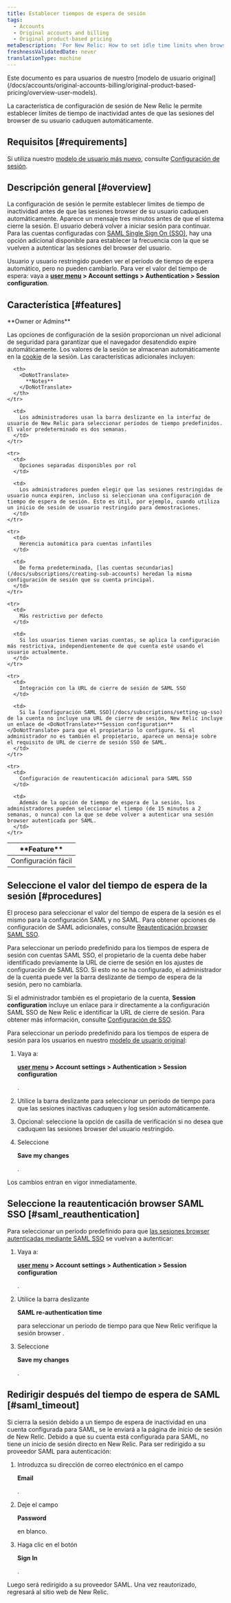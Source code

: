 ```yaml
---
title: Establecer tiempos de espera de sesión
tags:
  - Accounts
  - Original accounts and billing
  - Original product-based pricing
metaDescription: 'For New Relic: How to set idle time limits when browser sessions expire.'
freshnessValidatedDate: never
translationType: machine
---
```


<Callout title="Modelo de usuario original">
  Este documento es para usuarios de nuestro [modelo de usuario original](/docs/accounts/original-accounts-billing/original-product-based-pricing/overview-user-models).
</Callout>

La característica de configuración de sesión de New Relic le permite establecer límites de tiempo de inactividad antes de que las sesiones del browser de su usuario caduquen automáticamente.

## Requisitos [#requirements]

Si utiliza nuestro [modelo de usuario más nuevo](/docs/accounts/original-accounts-billing/original-product-based-pricing/overview-user-models), consulte [Configuración de sesión](/docs/accounts/accounts-billing/new-relic-one-user-management/authentication-domains-saml-sso-scim-more/#session-mgmt).

## Descripción general [#overview]

La configuración de sesión le permite establecer límites de tiempo de inactividad antes de que las sesiones browser de su usuario caduquen automáticamente. Aparece un mensaje tres minutos antes de que el sistema cierre la sesión. El usuario deberá volver a iniciar sesión para continuar. Para las cuentas configuradas con [SAML Single Sign On (SSO)](/docs/subscriptions/saml-service-providers), hay una opción adicional disponible para establecer la frecuencia con la que se vuelven a autenticar las sesiones del browser del usuario.

Usuario y usuario restringido pueden ver el período de tiempo de espera automático, pero no pueden cambiarlo. Para ver el valor del tiempo de espera: vaya a <DoNotTranslate>**[user menu](/docs/accounts/accounts-billing/general-account-settings/intro-account-settings) > Account settings > Authentication > Session configuration**</DoNotTranslate>.

## Característica [#features]

<Callout variant="tip">
  <DoNotTranslate>
    **Owner or Admins**
  </DoNotTranslate>
</Callout>

Las opciones de configuración de la sesión proporcionan un nivel adicional de seguridad para garantizar que el navegador desatendido expire automáticamente. Los valores de la sesión se almacenan automáticamente en la [cookie](/docs/subscriptions/new-relic-cookies) de la sesión. Las características adicionales incluyen:

<table>
  <thead>
    <tr>
      <th width={225}>
        <DoNotTranslate>
          **Feature**
        </DoNotTranslate>
      </th>

      <th>
        <DoNotTranslate>
          **Notes**
        </DoNotTranslate>
      </th>
    </tr>
  </thead>

  <tbody>
    <tr>
      <td>
        Configuración fácil
      </td>

      <td>
        Los administradores usan la barra deslizante en la interfaz de usuario de New Relic para seleccionar períodos de tiempo predefinidos. El valor predeterminado es dos semanas.
      </td>
    </tr>

    <tr>
      <td>
        Opciones separadas disponibles por rol
      </td>

      <td>
        Los administradores pueden elegir que las sesiones restringidas de usuario nunca expiren, incluso si seleccionan una configuración de tiempo de espera de sesión. Esto es útil, por ejemplo, cuando utiliza un inicio de sesión de usuario restringido para demostraciones.
      </td>
    </tr>

    <tr>
      <td>
        Herencia automática para cuentas infantiles
      </td>

      <td>
        De forma predeterminada, [las cuentas secundarias](/docs/subscriptions/creating-sub-accounts) heredan la misma configuración de sesión que su cuenta principal.
      </td>
    </tr>

    <tr>
      <td>
        Más restrictivo por defecto
      </td>

      <td>
        Si los usuarios tienen varias cuentas, se aplica la configuración más restrictiva, independientemente de qué cuenta esté usando el usuario actualmente.
      </td>
    </tr>

    <tr>
      <td>
        Integración con la URL de cierre de sesión de SAML SSO
      </td>

      <td>
        Si la [configuración SAML SSO](/docs/subscriptions/setting-up-sso) de la cuenta no incluye una URL de cierre de sesión, New Relic incluye un enlace de <DoNotTranslate>**Session configuration**</DoNotTranslate> para que el propietario lo configure. Si el administrador no es también el propietario, aparece un mensaje sobre el requisito de URL de cierre de sesión SSO de SAML.
      </td>
    </tr>

    <tr>
      <td>
        Configuración de reautenticación adicional para SAML SSO
      </td>

      <td>
        Además de la opción de tiempo de espera de la sesión, los administradores pueden seleccionar el tiempo (de 15 minutos a 2 semanas, o nunca) con la que se debe volver a autenticar una sesión browser autenticada por SAML.
      </td>
    </tr>
  </tbody>
</table>

## Seleccione el valor del tiempo de espera de la sesión [#procedures]

El proceso para seleccionar el valor del tiempo de espera de la sesión es el mismo para la configuración SAML y no SAML. Para obtener opciones de configuración de SAML adicionales, consulte [Reautenticación browser SAML SSO](/docs/accounts-partnerships/accounts/account-maintenance/set-session-timeouts#saml_reauthentication).

Para seleccionar un período predefinido para los tiempos de espera de sesión con cuentas SAML SSO, el propietario de la cuenta debe haber identificado previamente la URL de cierre de sesión en los ajustes de configuración de SAML SSO. Si esto no se ha configurado, el administrador de la cuenta puede ver la barra deslizante de tiempo de espera de la sesión, pero no cambiarla.

Si el administrador también es el propietario de la cuenta, <DoNotTranslate>**Session configuration**</DoNotTranslate> incluye un enlace para ir directamente a la configuración SAML SSO de New Relic e identificar la URL de cierre de sesión. Para obtener más información, consulte [Configuración de SSO](/docs/subscriptions/setting-up-sso#timeout_url).

Para seleccionar un período predefinido para los tiempos de espera de sesión para los usuarios en nuestro [modelo de usuario original](#requirements):

1. Vaya a:

   <DoNotTranslate>**[user menu](/docs/accounts/accounts-billing/general-account-settings/intro-account-settings) > Account settings > Authentication > Session configuration**</DoNotTranslate>

   .

2. Utilice la barra deslizante para seleccionar un período de tiempo para que las sesiones inactivas caduquen y log sesión automáticamente.

3. Opcional: seleccione la opción de casilla de verificación si no desea que caduquen las sesiones browser del usuario restringido.

4. Seleccione

   <DoNotTranslate>**Save my changes**</DoNotTranslate>

   .

Los cambios entran en vigor inmediatamente.

## Seleccione la reautenticación browser SAML SSO [#saml_reauthentication]

Para seleccionar un período predefinido para que [las sesiones browser autenticadas mediante SAML SSO](/docs/subscriptions/setting-up-sso) se vuelvan a autenticar:

1. Vaya a:

   <DoNotTranslate>**[user menu](/docs/accounts/accounts-billing/general-account-settings/intro-account-settings) > Account settings > Authentication > Session configuration**</DoNotTranslate>

   .

2. Utilice la barra deslizante

   <DoNotTranslate>**SAML re-authentication time**</DoNotTranslate>

   para seleccionar un período de tiempo para que New Relic verifique la sesión browser .

3. Seleccione

   <DoNotTranslate>**Save my changes**</DoNotTranslate>

   .

## Redirigir después del tiempo de espera de SAML [#saml_timeout]

Si cierra la sesión debido a un tiempo de espera de inactividad en una cuenta configurada para SAML, se le enviará a la página de inicio de sesión de New Relic. Debido a que su cuenta está configurada para SAML, no tiene un inicio de sesión directo en New Relic. Para ser redirigido a su proveedor SAML para autenticación:

1. Introduzca su dirección de correo electrónico en el campo

   <DoNotTranslate>**Email**</DoNotTranslate>

   .

2. Deje el campo

   <DoNotTranslate>**Password**</DoNotTranslate>

   en blanco.

3. Haga clic en el botón

   <DoNotTranslate>**Sign In**</DoNotTranslate>

   .

Luego será redirigido a su proveedor SAML. Una vez reautorizado, regresará al sitio web de New Relic.
